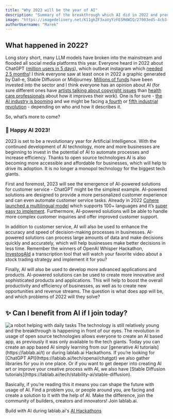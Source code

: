 ```yaml
---
title: "Why 2023 will be the year of AI"
description: "Summary of the breakthrough which AI did in 2022 and predictions for 2023"
image: "https://imagedelivery.net/K11gkZF3xaVyYzFESMdWIQ/27003ed5-4cb3-4fcf-7ab1-3857dce9c700/full"
authorUsername: "Marek"
---
```


## What happened in 2022?

Long story short, many LLM models have broken into the mainstream and flooded all social media platforms this year. Everyone heard in 2022 about ChatGPT ([million users in 5 days](https://finance.yahoo.com/news/chatgpt-gained-1-million-followers-224523258.html)), which outbeat instagram which [needed 2,5 months](https://www.diplomacy.edu/blog/generative-ai-models-a-fun-game-that-can-easily-get-out-of-hand/)! I think everyone saw at least once in 2022 a graphic generated by Dall-e, Stable Diffusion or Midjourney. [Millions of funds](https://techcrunch.com/2022/10/27/google-acquires-twitter-backed-ai-avatar-startup-alter-for-100-million-source-says/?guccounter=1) have been invested into the sector and I think everyone has an opinion about AI (for sure different ones have [artists talking about copyright issues](https://arstechnica.com/information-technology/2022/12/artstation-artists-stage-mass-protest-against-ai-generated-artwork/) than [health care professionals](https://www.news-medical.net/news/20220624/Using-AI-to-save-the-lives-of-mothers-and-babies.aspx) about how it improves their work). One is for sure - [the AI industry is booming](https://newnative.ai/news/the-ai-economy-and-future-of-ai-natives) and we might be facing a[ fourth](https://www.frontiersin.org/articles/10.3389/frai.2022.913168/full) or [fifth industrial revolution](https://www.sciencedirect.com/science/article/pii/S0022435922000288) - depending on who and how it describes it.

So, what’s more to come?

### 🎉 Happy AI 2023!

2023 is set to be a revolutionary year for Artificial Intelligence. With the continued development of AI technology, more and more businesses are beginning to invest in the potential of AI to automate processes and increase efficiency. Thanks to open source technologies AI is also becoming more accessible and affordable for businesses, which will help to drive its adoption. It is no longer a monopol technology for the biggest tech giants.

First and foremost, 2023 will see the emergence of AI-powered solutions for customer service - ChatGPT might be the simplest example. AI-powered solutions are designed to provide a more personalized customer experience and can even automate customer service tasks. Already in 2022 [Cohere launched a multilingual model](https://txt.cohere.ai/multilingual/) which supports 100+ languages and it’s [super easy to implement](https://lablab.ai/t/cohere-how-to-use-the-new-multilingual-model). Furthermore, AI-powered solutions will be able to handle more complex customer inquiries and offer improved customer support.

In addition to customer service, AI will also be used to enhance the accuracy and speed of decision-making processes in businesses. AI-powered solutions can process large amounts of data and make decisions quickly and accurately, which will help businesses make better decisions in less time. Remember the winners of OpenAI Whisper Hackathon, [InvestogAId](https://lablab.ai/event/openai-whisper-hackathon/Blue/InvestogAId) a transcription tool that will watch your favorite video about a stock trading strategy and implement it for you?

Finally, AI will also be used to develop more advanced applications and products. AI-powered solutions can be used to create more innovative and sophisticated products and applications. This will help to boost the overall productivity and efficiency of businesses, as well as to create new opportunities and revenue streams. The question is what does app will be, and which problems of 2022 will they solve?


## ✨ Can I benefit from AI if I join today?
<Img src="https://imagedelivery.net/K11gkZF3xaVyYzFESMdWIQ/31a4b0c8-90bd-4e3a-67e4-a2c7ee60d800/full" alt="a robot helping with daily tasks"/>
The technology is still relatively young and the breakthrough is happening in front of our eyes. The revolution in usage of open source technologies allows everyone to create an AI based app, as previously it was only available to the tech giants. Today you can create an app based AI simply learning from our [generative AI tutorials](https://lablab.ai/t) or during lablab.ai Hackathons. If you’re looking for [ChatGPT API](https://lablab.ai/tech/openai/chatgpt) we also gather libraries for you in one place. Or if you want to get deeper into creating AI art or improve your creative process with AI, we also have [Stable Diffusion tutorials](https://lablab.ai/tech/stability-ai/stable-diffusion).

Basically, if you’re reading this it means you can shape the future with usage of AI. Find a problem you, or people around you, are facing and create a solution to it with the help of AI. Make the difference, join the community of builders, creators and innovators! Join lablab.ai.

Build with AI during lablab.ai's [AI Hackathons](https://lablab.ai/event)
